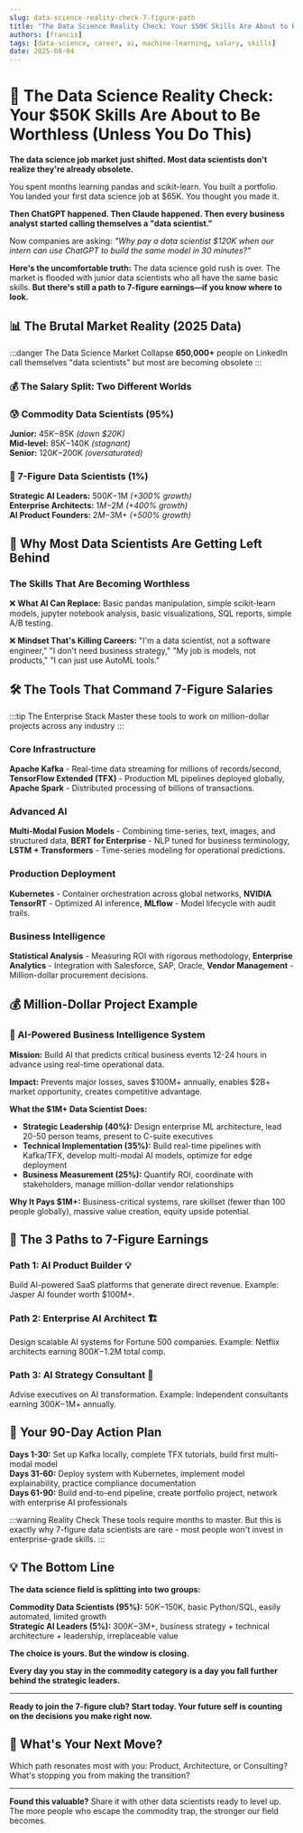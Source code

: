 ```yaml
---
slug: data-science-reality-check-7-figure-path
title: "The Data Science Reality Check: Your $50K Skills Are About to Be Worthless (Unless You Do This)"
authors: [francis]
tags: [data-science, career, ai, machine-learning, salary, skills]
date: 2025-08-04
---
```



# 🚨 The Data Science Reality Check: Your $50K Skills Are About to Be Worthless (Unless You Do This)

**The data science job market just shifted. Most data scientists don't realize they're already obsolete.**

You spent months learning pandas and scikit-learn. You built a portfolio. You landed your first data science job at $65K. You thought you made it.

**Then ChatGPT happened. Then Claude happened. Then every business analyst started calling themselves a "data scientist."**

Now companies are asking: _"Why pay a data scientist $120K when our intern can use ChatGPT to build the same model in 30 minutes?"_

**Here's the uncomfortable truth:** The data science gold rush is over. The market is flooded with junior data scientists who all have the same basic skills. **But there's still a path to 7-figure earnings—if you know where to look.**

<!--truncate-->

## 📊 The Brutal Market Reality (2025 Data)

:::danger The Data Science Market Collapse
**650,000+** people on LinkedIn call themselves "data scientists" but most are becoming obsolete
:::

### 💰 The Salary Split: Two Different Worlds

<div style={{display: 'grid', gridTemplateColumns: '1fr 1fr', gap: '20px', margin: '20px 0'}}>

<div style={{padding: '20px', backgroundColor: '#ffebee', borderRadius: '8px', border: '2px solid #f44336'}}>

### 😰 Commodity Data Scientists (95%)

**Junior:** $45K-$85K _(down $20K)_  
**Mid-level:** $85K-$140K _(stagnant)_  
**Senior:** $120K-$200K _(oversaturated)_

</div>

<div style={{padding: '20px', backgroundColor: '#e8f5e8', borderRadius: '8px', border: '2px solid #4caf50'}}>

### 🚀 7-Figure Data Scientists (1%)

**Strategic AI Leaders:** $500K-$1M _(+300% growth)_  
**Enterprise Architects:** $1M-$2M _(+400% growth)_  
**AI Product Founders:** $2M-$3M+ _(+500% growth)_

</div>

</div>

## 🎯 Why Most Data Scientists Are Getting Left Behind

### The Skills That Are Becoming Worthless

❌ **What AI Can Replace:** Basic pandas manipulation, simple scikit-learn models, jupyter notebook analysis, basic visualizations, SQL reports, simple A/B testing.

❌ **Mindset That's Killing Careers:** "I'm a data scientist, not a software engineer," "I don't need business strategy," "My job is models, not products," "I can just use AutoML tools."

## 🛠️ The Tools That Command 7-Figure Salaries

:::tip The Enterprise Stack
Master these tools to work on million-dollar projects across any industry
:::

### Core Infrastructure

**Apache Kafka** - Real-time data streaming for millions of records/second, **TensorFlow Extended (TFX)** - Production ML pipelines deployed globally, **Apache Spark** - Distributed processing of billions of transactions.

### Advanced AI

**Multi-Modal Fusion Models** - Combining time-series, text, images, and structured data, **BERT for Enterprise** - NLP tuned for business terminology, **LSTM + Transformers** - Time-series modeling for operational predictions.

### Production Deployment

**Kubernetes** - Container orchestration across global networks, **NVIDIA TensorRT** - Optimized AI inference, **MLflow** - Model lifecycle with audit trails.

### Business Intelligence

**Statistical Analysis** - Measuring ROI with rigorous methodology, **Enterprise Analytics** - Integration with Salesforce, SAP, Oracle, **Vendor Management** - Million-dollar procurement decisions.

## 💰 Million-Dollar Project Example

### 🏥 AI-Powered Business Intelligence System

**Mission:** Build AI that predicts critical business events 12-24 hours in advance using real-time operational data.

**Impact:** Prevents major losses, saves $100M+ annually, enables $2B+ market opportunity, creates competitive advantage.

**What the $1M+ Data Scientist Does:**

- **Strategic Leadership (40%):** Design enterprise ML architecture, lead 20-50 person teams, present to C-suite executives
- **Technical Implementation (35%):** Build real-time pipelines with Kafka/TFX, develop multi-modal AI models, optimize for edge deployment
- **Business Measurement (25%):** Quantify ROI, coordinate with stakeholders, manage million-dollar vendor relationships

**Why It Pays $1M+:** Business-critical systems, rare skillset (fewer than 100 people globally), massive value creation, equity upside potential.

## 🚀 The 3 Paths to 7-Figure Earnings

### **Path 1: AI Product Builder** 💡

Build AI-powered SaaS platforms that generate direct revenue. Example: Jasper AI founder worth $100M+.

### **Path 2: Enterprise AI Architect** 🏗️

Design scalable AI systems for Fortune 500 companies. Example: Netflix architects earning $800K-$1.2M total comp.

### **Path 3: AI Strategy Consultant** 🎯

Advise executives on AI transformation. Example: Independent consultants earning $300K-$1M+ annually.

## 🎯 Your 90-Day Action Plan

**Days 1-30:** Set up Kafka locally, complete TFX tutorials, build first multi-modal model  
**Days 31-60:** Deploy system with Kubernetes, implement model explainability, practice compliance documentation  
**Days 61-90:** Build end-to-end pipeline, create portfolio project, network with enterprise AI professionals

:::warning Reality Check
These tools require months to master. But this is exactly why 7-figure data scientists are rare - most people won't invest in enterprise-grade skills.
:::

## 💡 The Bottom Line

**The data science field is splitting into two groups:**

**Commodity Data Scientists (95%):** $50K-$150K, basic Python/SQL, easily automated, limited growth  
**Strategic AI Leaders (5%):** $300K-$3M+, business strategy + technical architecture + leadership, irreplaceable value

**The choice is yours. But the window is closing.**

**Every day you stay in the commodity category is a day you fall further behind the strategic leaders.**

---

**Ready to join the 7-figure club? Start today. Your future self is counting on the decisions you make right now.**

## 💬 What's Your Next Move?

Which path resonates most with you: Product, Architecture, or Consulting? What's stopping you from making the transition?

<GiscusComments />

<Newsletter
  title="🚀 Enjoyed this post?"
  description="Join our community and get weekly updates!"
  buttonText="Join Now"
  theme="secondary"
/>

---

**Found this valuable?** Share it with other data scientists ready to level up. The more people who escape the commodity trap, the stronger our field becomes.
